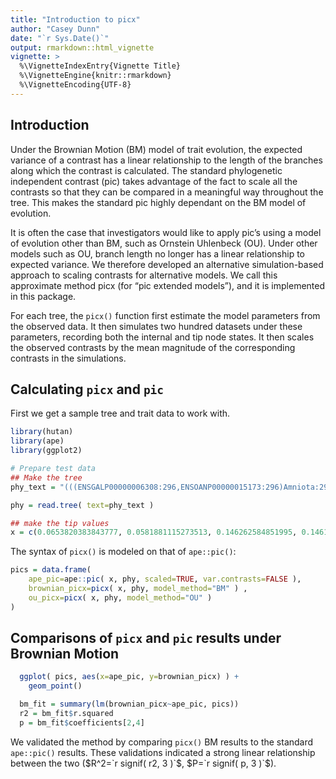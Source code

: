 ```yaml
---
title: "Introduction to picx"
author: "Casey Dunn"
date: "`r Sys.Date()`"
output: rmarkdown::html_vignette
vignette: >
  %\VignetteIndexEntry{Vignette Title}
  %\VignetteEngine{knitr::rmarkdown}
  %\VignetteEncoding{UTF-8}
---
```





## Introduction

Under the Brownian Motion (BM) model of trait evolution, the expected variance of a contrast has a linear relationship to the length of the branches along which the contrast is calculated. The standard phylogenetic independent contrast (pic) takes advantage of the fact to scale all the contrasts so that they can be compared in a meaningful way throughout the tree. This makes the standard pic highly dependant on the BM model of evolution.

It is often the case that investigators would like to apply pic's using a model of evolution other than BM, such as Ornstein Uhlenbeck (OU). Under other models such as OU, branch length no longer has a linear relationship to expected variance. We therefore developed an alternative simulation-based approach to scaling contrasts for alternative models. We call this approximate method picx (for "pic extended models"), and it is implemented in this package. 

For each tree, the `picx()` function first estimate the model parameters from the observed data. It then simulates two hundred datasets under these parameters, recording both the internal and tip node states. It then scales the observed contrasts by the mean magnitude of the corresponding contrasts in the simulations. 

## Calculating `picx` and `pic`

First we get a sample tree and trait data to work with.

```r

library(hutan)
library(ape)
library(ggplot2)

# Prepare test data
## Make the tree
phy_text = "(((ENSGALP00000006308:296,ENSOANP00000015173:296)Amniota:296,(ENSMODP00000020505:296,ENSMODP00000024085:296)Euteleostomi:296)Euteleostomi:296,(((ENSGGOP00000016325:490,(((((ENSMUSP00000093719:30.66666667,ENSMUSP00000100528:30.66666667)Mus_musculus:30.66666664,ENSMUSP00000097030:61.3333333)Mus_musculus:30.6666667,((ENSPTRP00000018140:7,ENSP00000389103:7)Homininae:22,ENSMMUP00000039495:29)Catarrhini:63)Euarchontoglires:132.6666667,(ENSMMUP00000035786:92,ENSMUSP00000099541:92)Euarchontoglires:132.6666667)Eutheria:132.6666667,(((ENSMMUP00000010107:89.33333333,ENSMMUP00000009270:89.33333333)Macaca_mulatta:89.33333334,(ENSMMUP00000034357:89.33333333,ENSMMUP00000036086:89.33333333)Macaca_mulatta:89.33333334)Eutheria:89.33333333,ENSMMUP00000009522:268)Eutheria:89.33333333)Eutheria:132.6666667)Eutheria:132.6666667,((ENSMMUP00000040814:207.5555556,ENSMMUP00000034588:207.5555556)Eutheria:207.5555556,(ENSMUSP00000100709:207.5555556,ENSMUSP00000100711:207.5555556)Eutheria:207.5555556)Eutheria:207.5555556)Eutheria:132.6666667,((((ENSMMUP00000038489:128.3055556,ENSMMUP00000000543:128.3055556)Eutheria:128.3055556,ENSGGOP00000022232:256.6111111)Eutheria:128.3055556,ENSMMUP00000022209:384.9166667)Theria:128.3055556,(ENSGGOP00000025227:271.1111111,(ENSPTRP00000056551:29,ENSMMUP00000035858:29)Catarrhini:242.1111111)Eutheria:242.1111111)Theria:242.1111111)Theria:132.6666667)Euteleostomi;"

phy = read.tree( text=phy_text )

## make the tip values
x = c(0.0653820383843777, 0.0581881115273513, 0.146262584851995, 0.146165720301541, 0.122051423671061, 0.061922747428527, 0.0720437904893511, 0.071819687505455, 0.116688417148195, 0.0449859561687792, 0.128921905870532, 0.125443194067582, 0.08165720212685811, 0.134465324836396, 0.341592962693034, 0.161406059961964, 0.173168792917929, 0.138992117848763, 0.190340915795125, 0.145133341227623, 1, 0.217477395678853, 0.995751317106596, 0.854659489405832, 1, 0.769083978252658, 1, 0.619784102971771, 0.882213750595532)

```

The syntax of `picx()` is modeled on that of `ape::pic()`:

```r

pics = data.frame(
	ape_pic=ape::pic( x, phy, scaled=TRUE, var.contrasts=FALSE ),
	brownian_picx=picx( x, phy, model_method="BM" ) ,
	ou_picx=picx( x, phy, model_method="OU" ) 
)

```

## Comparisons of `picx` and `pic` results under Brownian Motion



```r
  ggplot( pics, aes(x=ape_pic, y=brownian_picx) ) +
    geom_point()
```

```r
  bm_fit = summary(lm(brownian_picx~ape_pic, pics))
  r2 = bm_fit$r.squared
  p = bm_fit$coefficients[2,4]
```

We validated the method by comparing `picx()` BM results to the standard `ape::pic()` results. These validations indicated a strong linear relationship between the two ($R^2=`r signif( r2, 3 )`$, $P=`r signif( p, 3 )`$).
